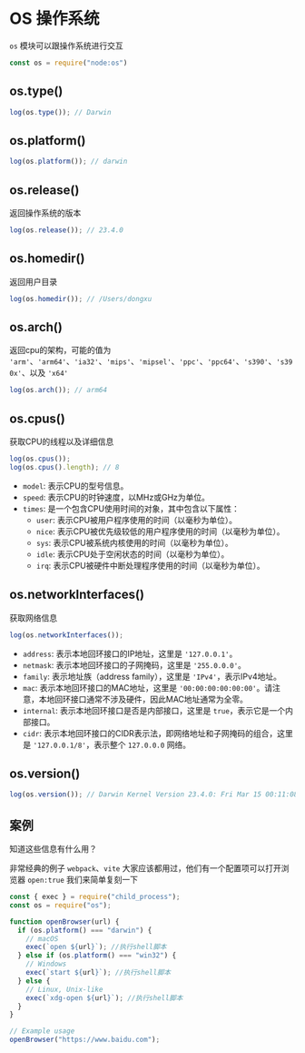# OS 操作系统

`os` 模块可以跟操作系统进行交互

```js
const os = require("node:os")
```

## os.type()

```js
log(os.type()); // Darwin
```



## os.platform() 

```js
log(os.platform()); // darwin
```



## os.release()

返回操作系统的版本

```js
log(os.release()); // 23.4.0
```



## os.homedir()

返回用户目录 

```js
log(os.homedir()); // /Users/dongxu
```



## os.arch()

返回cpu的架构，可能的值为 `'arm'`、`'arm64'`、`'ia32'`、`'mips'`、`'mipsel'`、`'ppc'`、`'ppc64'`、`'s390'`、`'s390x'`、以及 `'x64'`

```js
log(os.arch()); // arm64
```



## os.cpus()

获取CPU的线程以及详细信息

```js
log(os.cpus());
log(os.cpus().length); // 8
```

- `model`: 表示CPU的型号信息。
- `speed`: 表示CPU的时钟速度，以MHz或GHz为单位。
- `times`: 是一个包含CPU使用时间的对象，其中包含以下属性：
  - `user`: 表示CPU被用户程序使用的时间（以毫秒为单位）。
  - `nice`: 表示CPU被优先级较低的用户程序使用的时间（以毫秒为单位）。
  - `sys`: 表示CPU被系统内核使用的时间（以毫秒为单位）。
  - `idle`: 表示CPU处于空闲状态的时间（以毫秒为单位）。
  - `irq`: 表示CPU被硬件中断处理程序使用的时间（以毫秒为单位）。



## os.networkInterfaces()

获取网络信息

```js
log(os.networkInterfaces()); 
```

- `address`: 表示本地回环接口的IP地址，这里是 `'127.0.0.1'`。
- `netmask`: 表示本地回环接口的子网掩码，这里是 `'255.0.0.0'`。
- `family`: 表示地址族（address family），这里是 `'IPv4'`，表示IPv4地址。
- `mac`: 表示本地回环接口的MAC地址，这里是 `'00:00:00:00:00:00'`。请注意，本地回环接口通常不涉及硬件，因此MAC地址通常为全零。
- `internal`: 表示本地回环接口是否是内部接口，这里是 `true`，表示它是一个内部接口。
- `cidr`: 表示本地回环接口的CIDR表示法，即网络地址和子网掩码的组合，这里是 `'127.0.0.1/8'`，表示整个 `127.0.0.0` 网络。

## os.version()

```js
log(os.version()); // Darwin Kernel Version 23.4.0: Fri Mar 15 00:11:08 PDT 2024; root:xnu-10063.101.17~1/RELEASE_ARM64_T8122
```



## 案例

知道这些信息有什么用？

非常经典的例子 `webpack`、`vite` 大家应该都用过，他们有一个配置项可以打开浏览器 `open:true` 我们来简单复刻一下

```js
const { exec } = require("child_process");
const os = require("os");

function openBrowser(url) {
  if (os.platform() === "darwin") {
    // macOS
    exec(`open ${url}`); //执行shell脚本
  } else if (os.platform() === "win32") {
    // Windows
    exec(`start ${url}`); //执行shell脚本
  } else {
    // Linux, Unix-like
    exec(`xdg-open ${url}`); //执行shell脚本
  }
}

// Example usage
openBrowser("https://www.baidu.com");
```

